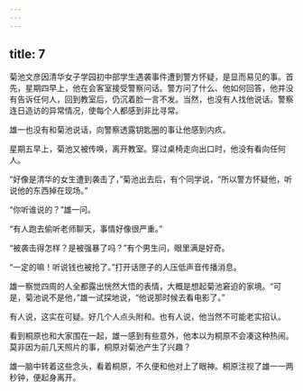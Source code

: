 ```yaml
---
---
---
```

title: 7
---



菊池文彦因清华女子学园初中部学生遇袭事件遭到警方怀疑，是显而易见的事。首先，星期四早上，他在会客室接受警察问话。警方问了什么、他如何回答，他并没有告诉任何人，回到教室后，仍沉着脸一言不发。当然，也没有人找他说话。警察连日造访的异常情况，使每个人都感到非比寻常。

雄一也没有和菊池说话，向警察透露钥匙圈的事让他感到内疚。

星期五早上，菊池又被传唤，离开教室。穿过桌椅走向出口时，他没有看向任何人。

“好像是清华的女生遭到袭击了，”菊池出去后，有个同学说，“所以警方怀疑他，听说他的东西掉在现场。”

“你听谁说的？”雄一问。

“有人跑去偷听老师聊天，事情好像很严重。”

“被袭击得怎样？是被强暴了吗？”有个男生问，眼里满是好奇。

“一定的嘛！听说钱也被抢了。”打开话匣子的人压低声音传播消息。

雄一察觉四周的人全都露出恍然大悟的表情，大概是想起菊池窘迫的家境。“可是，菊池说不是他，”雄一试探地说，“他说那时候去看电影了。”

有人说，这实在可疑。好几个人点头附和。也有人说，他当然不可能老实招认。

看到桐原也和大家围在一起，雄一感到有些意外，他本以为桐原不会凑这种热闹。莫非因为前几天照片的事，桐原对菊池产生了兴趣？

雄一脑中转着这些念头，看着桐原，不久便和他对上了眼神。桐原注视了雄一一两秒钟，便起身离开。
